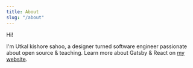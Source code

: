 ```yaml
---
title: About
slug: "/about"
---
```


Hi!

I'm Utkal kishore sahoo, a designer turned software engineer passionate about open source & teaching. Learn more about Gatsby & React on [my website](https://www.lekoarts.de?utm_source=minimal-blog&utm_medium=Starter).
